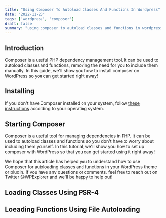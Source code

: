 ```yaml
---
title: "Using Composer To Autoload Classes And Functions In Wordpress"
date: "2022-11-20"
tags: ['wordpress', 'composer']
draft: false
summary: "using composer to autoload classes and functions in wordpress"
---
```


<TableOfContents toc={props.toc} asDisclosure={true} />

## Introduction 

Composer is a useful PHP dependency management tool. It can be used to autoload classes and functions, removing the need for you to include them manually. In this guide, we'll show you how to install composer on WordPress so you can get started right away!

## Installing

If you don't have Composer installed on your system, follow [these instructions](https://getcomposer.org/doc/00-intro.md) according to your operating system.

## Starting Composer

Composer is a useful tool for managing dependencies in PHP. It can be used to autoload classes and functions so you don't have to worry about including them yourself. In this tutorial, we'll show you how to set up composer with WordPress so that you can get started using it right away!

We hope that this article has helped you to understand how to use Composer for autoloading classes and functions in your WordPress theme or plugin. If you have any questions or comments, feel free to reach out on Twitter @WPExplorer and we'll be happy to help out!

## Loading Classes Using PSR-4



## Loeading Functions Using File Autoloading